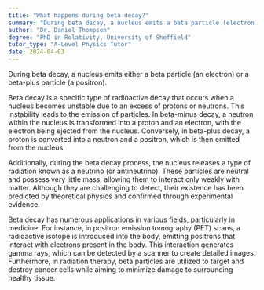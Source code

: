 ```yaml
---
title: "What happens during beta decay?"
summary: "During beta decay, a nucleus emits a beta particle (electron) or beta-plus particle (positron)."
author: "Dr. Daniel Thompson"
degree: "PhD in Relativity, University of Sheffield"
tutor_type: "A-Level Physics Tutor"
date: 2024-04-03
---
```


During beta decay, a nucleus emits either a beta particle (an electron) or a beta-plus particle (a positron).

Beta decay is a specific type of radioactive decay that occurs when a nucleus becomes unstable due to an excess of protons or neutrons. This instability leads to the emission of particles. In beta-minus decay, a neutron within the nucleus is transformed into a proton and an electron, with the electron being ejected from the nucleus. Conversely, in beta-plus decay, a proton is converted into a neutron and a positron, which is then emitted from the nucleus.

Additionally, during the beta decay process, the nucleus releases a type of radiation known as a neutrino (or antineutrino). These particles are neutral and possess very little mass, allowing them to interact only weakly with matter. Although they are challenging to detect, their existence has been predicted by theoretical physics and confirmed through experimental evidence.

Beta decay has numerous applications in various fields, particularly in medicine. For instance, in positron emission tomography (PET) scans, a radioactive isotope is introduced into the body, emitting positrons that interact with electrons present in the body. This interaction generates gamma rays, which can be detected by a scanner to create detailed images. Furthermore, in radiation therapy, beta particles are utilized to target and destroy cancer cells while aiming to minimize damage to surrounding healthy tissue.
    